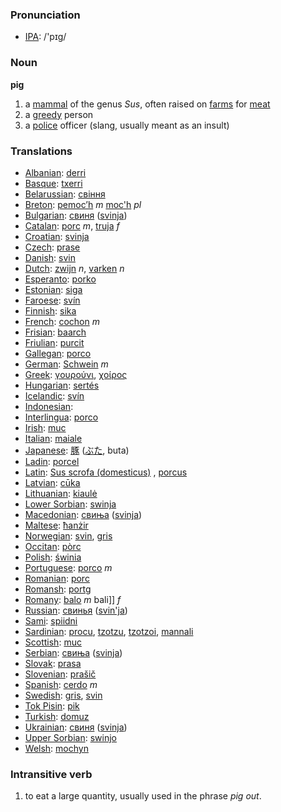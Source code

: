 === Pronunciation ===
*[[w:IPA|IPA]]: /'pɪg/

=== Noun ===

'''pig'''

# a [[mammal]] of the genus ''Sus'', often raised on [[farm]]s for [[meat]]
# a [[greedy]] person
# a [[police]] officer (slang, usually meant as an insult)

=== Translations ===

*[[Albanian]]: [[derri]]
*[[Basque]]: [[txerri]]
*[[Belarussian]]: [[свіння]]
*[[Breton]]: [[pemoc’h]] ''m'' [[moc'h]] ''pl''
*[[Bulgarian]]: [[свиня]] ([[svinja]])
*[[Catalan]]: [[porc]] ''m'', [[truja]] ''f''
*[[Croatian]]: [[svinja]]
*[[Czech]]: [[prase]]
*[[Danish]]: [[svin]]
*[[Dutch]]: [[zwijn]] ''n'', [[varken]] ''n''
*[[Esperanto]]: [[porko]]
*[[Estonian]]: [[siga]]
*[[Faroese]]: [[svín]]
*[[Finnish]]: [[sika]]
*[[French]]: [[cochon]] ''m''
*[[Frisian]]: [[baarch]]
*[[Friulian]]: [[purcit]]
*[[Gallegan]]: [[porco]]
*[[German]]: [[Schwein]] ''m''
*[[Greek]]: [[γουρούνι]], [[χοίρος]] '' ''
*[[Hungarian]]: [[sertés]]
*[[Icelandic]]: [[svín]]
*[[Indonesian]]: [[]]
*[[Interlingua]]: [[porco]]
*[[Irish]]: [[muc]]
*[[Italian]]: [[maiale]] '' ''
*[[Japanese]]: [[豚]] ([[ぶた]], buta)
*[[Ladin]]: [[porcel]]
*[[Latin]]: [[Sus scrofa (domesticus)]] , [[porcus]]
*[[Latvian]]: [[cūka]]
*[[Lithuanian]]: [[kiaulė]]
*[[Lower Sorbian]]: [[swinja]]
*[[Macedonian]]: [[свиња]] ([[svinja]])
*[[Maltese]]: [[ħanżir]]
*[[Norwegian]]: [[svin]], [[gris]]
*[[Occitan]]: [[pòrc]]
*[[Polish]]: [[świnia]] '' ''
*[[Portuguese]]: [[porco]] ''m''
*[[Romanian]]: [[porc]]
*[[Romansh]]: [[portg]]
*[[Romany]]: [[balo]] ''m'' bali]] ''f''
*[[Russian]]: [[свинья]] ([[svin'ja]]) '' ''
*[[Sami]]: [[spiidni]]
*[[Sardinian]]: [[procu]], [[tzotzu]], [[tzotzoi]], [[mannali]]
*[[Scottish]]: [[muc]]
*[[Serbian]]: [[свиња]] ([[svinja]])
*[[Slovak]]: [[prasa]]
*[[Slovenian]]: [[prašič]]
*[[Spanish]]: [[cerdo]] ''m''
*[[Swedish]]: [[gris]], [[svin]]
*[[Tok Pisin]]: [[pik]]
*[[Turkish]]: [[domuz]]
*[[Ukrainian]]: [[свиня]] ([[svinja]])
*[[Upper Sorbian]]: [[swinjo]]
*[[Welsh]]: [[mochyn]]

=== Intransitive verb ===

# to eat a large quantity, usually used in the phrase ''pig out''.